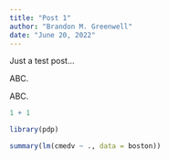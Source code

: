 ```yaml
---
title: "Post 1"
author: "Brandon M. Greenwell"
date: "June 20, 2022"
---
```


Just a test post...

ABC.

ABC.

``` R
1 + 1
```

```r
library(pdp)

summary(lm(cmedv ~ ., data = boston))
```
